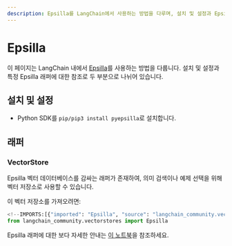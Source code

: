 ```yaml
---
description: Epsilla를 LangChain에서 사용하는 방법을 다루며, 설치 및 설정과 Epsilla 래퍼에 대한 정보를 제공합니다.
---
```


# Epsilla

이 페이지는 LangChain 내에서 [Epsilla](https://github.com/epsilla-cloud/vectordb)를 사용하는 방법을 다룹니다. 설치 및 설정과 특정 Epsilla 래퍼에 대한 참조로 두 부분으로 나뉘어 있습니다.

## 설치 및 설정

- Python SDK를 `pip/pip3 install pyepsilla`로 설치합니다.

## 래퍼

### VectorStore

Epsilla 벡터 데이터베이스를 감싸는 래퍼가 존재하여, 의미 검색이나 예제 선택을 위해 벡터 저장소로 사용할 수 있습니다.

이 벡터 저장소를 가져오려면:

```python
<!--IMPORTS:[{"imported": "Epsilla", "source": "langchain_community.vectorstores", "docs": "https://api.python.langchain.com/en/latest/vectorstores/langchain_community.vectorstores.epsilla.Epsilla.html", "title": "Epsilla"}]-->
from langchain_community.vectorstores import Epsilla
```


Epsilla 래퍼에 대한 보다 자세한 안내는 [이 노트북](/docs/integrations/vectorstores/epsilla)을 참조하세요.
